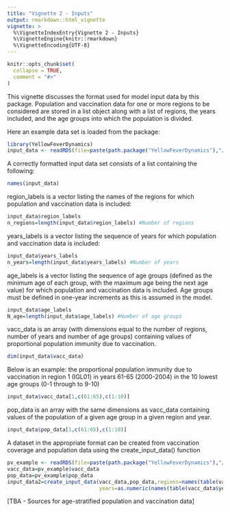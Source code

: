 ```yaml
---
title: "Vignette 2 - Inputs"
output: rmarkdown::html_vignette
vignette: >
  %\VignetteIndexEntry{Vignette 2 - Inputs}
  %\VignetteEngine{knitr::rmarkdown}
  %\VignetteEncoding{UTF-8}
---
```


```r
knitr::opts_chunk$set(
  collapse = TRUE,
  comment = "#>"
)
```

This vignette discusses the format used for model input data by this package. Population and vaccination data for one or more regions to be considered are stored in a list object along with a list of regions, the years included, and the age groups into which the population is divided. 

Here an example data set is loaded from the package:

```r
library(YellowFeverDynamics)
input_data <- readRDS(file=paste(path.package("YellowFeverDynamics"),"/exdata/input_data_example.Rds",sep=""))
```

A correctly formatted input data set consists of a list containing the following:

```r
names(input_data)
```
region_labels is a vector listing the names of the regions for which population and vaccination data is included:

```r
input_data$region_labels
n_regions=length(input_data$region_labels) #Number of regions
```
years_labels is a vector listing the sequence of years for which population and vaccination data is included:

```r
input_data$years_labels
n_years=length(input_data$years_labels) #Number of years
```

age_labels is a vector listing the sequence of age groups (defined as the minimum age of each group, with the maximum age being the next age value) for which population and vaccination data is included. Age groups must be defined in one-year increments as this is assumed in the model.

```r
input_data$age_labels
N_age=length(input_data$age_labels) #Number of age groups
```

vacc_data is an array (with dimensions equal to the number of regions, number of years and number of age groups) containing values of proportional population immunity due to vaccination.

```r
dim(input_data$vacc_data)
```

Below is an example: the proportional population immunity due to vaccination in region 1 (IGL01) in years 61-65 (2000-2004) in the 10 lowest age groups (0-1 through to 9-10)

```r
input_data$vacc_data[1,c(61:65),c(1:10)]
```

pop_data is an array with the same dimensions as vacc_data containing values of the population of a given age group in a given region and year.

```r
input_data$pop_data[1,c(61:65),c(1:10)]
```

A dataset in the appropriate format can be created from vaccination coverage and population data using the create_input_data() function

```r
pv_example <- readRDS(file=paste(path.package("YellowFeverDynamics"),"/exdata/pop_vacc_data_example.Rds",sep=""))
vacc_data=pv_example$vacc_data
pop_data=pv_example$pop_data
input_data2=create_input_data(vacc_data,pop_data,regions=names(table(vacc_data$region)),
                              years=as.numeric(names(table(vacc_data$year))))
```

[TBA - Sources for age-stratified population and vaccination data]
